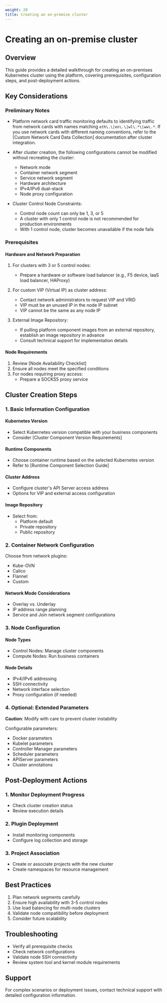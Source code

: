 ```yaml
---
weight: 20
title: Creating an on-premise cluster
---
```


# Creating an on-premise cluster

## Overview

This guide provides a detailed walkthrough for creating an on-premises Kubernetes cluster using the platform, covering prerequisites, configuration steps, and post-deployment actions.

## Key Considerations

### Preliminary Notes

* Platform network card traffic monitoring defaults to identifying traffic from network cards with names matching `eth\.\|en\.\|wl\.*\|ww\.*`. If you use network cards with different naming conventions, refer to the [Custom Network Card Data Collection] documentation after cluster integration.

* After cluster creation, the following configurations cannot be modified without recreating the cluster:
  - Network mode
  - Container network segment
  - Service network segment
  - Hardware architecture
  - IPv4/IPv6 dual-stack
  - Node proxy configuration

* Cluster Control Node Constraints:
  - Control node count can only be 1, 3, or 5
  - A cluster with only 1 control node is not recommended for production environments
  - With 1 control node, cluster becomes unavailable if the node fails

### Prerequisites

#### Hardware and Network Preparation

1. For clusters with 3 or 5 control nodes:
   - Prepare a hardware or software load balancer (e.g., F5 device, IaaS load balancer, HAProxy)

2. For custom VIP (Virtual IP) as cluster address:
   - Contact network administrators to request VIP and VRID
   - VIP must be an unused IP in the node IP subnet
   - VIP cannot be the same as any node IP

3. External Image Repository:
   - If pulling platform component images from an external repository, establish an image repository in advance
   - Consult technical support for implementation details

#### Node Requirements

1. Review [Node Availability Checklist]
2. Ensure all nodes meet the specified conditions
3. For nodes requiring proxy access:
   - Prepare a SOCKS5 proxy service

## Cluster Creation Steps

### 1. Basic Information Configuration

#### Kubernetes Version
- Select Kubernetes version compatible with your business components
- Consider [Cluster Component Version Requirements]

#### Runtime Components
- Choose container runtime based on the selected Kubernetes version
- Refer to [Runtime Component Selection Guide]

#### Cluster Address
- Configure cluster's API Server access address
- Options for VIP and external access configuration

#### Image Repository
- Select from:
  - Platform default
  - Private repository
  - Public repository

### 2. Container Network Configuration

Choose from network plugins:
- Kube-OVN
- Calico
- Flannel
- Custom

#### Network Mode Considerations
- Overlay vs. Underlay
- IP address range planning
- Service and Join network segment configurations

### 3. Node Configuration

#### Node Types
- Control Nodes: Manage cluster components
- Compute Nodes: Run business containers

#### Node Details
- IPv4/IPv6 addressing
- SSH connectivity
- Network interface selection
- Proxy configuration (if needed)

### 4. Optional: Extended Parameters

**Caution**: Modify with care to prevent cluster instability

Configurable parameters:
- Docker parameters
- Kubelet parameters
- Controller Manager parameters
- Scheduler parameters
- APIServer parameters
- Cluster annotations

## Post-Deployment Actions

### 1. Monitor Deployment Progress
- Check cluster creation status
- Review execution details

### 2. Plugin Deployment
- Install monitoring components
- Configure log collection and storage

### 3. Project Association
- Create or associate projects with the new cluster
- Create namespaces for resource management

## Best Practices

1. Plan network segments carefully
2. Ensure high availability with 3-5 control nodes
3. Use load balancing for multi-node clusters
4. Validate node compatibility before deployment
5. Consider future scalability

## Troubleshooting

- Verify all prerequisite checks
- Check network configurations
- Validate node SSH connectivity
- Review system tool and kernel module requirements

## Support

For complex scenarios or deployment issues, contact technical support with detailed configuration information.
